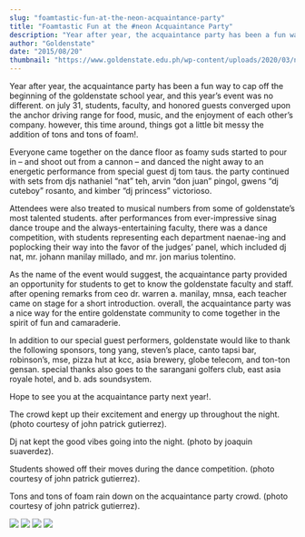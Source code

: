 ```yaml
---
slug: "foamtastic-fun-at-the-neon-acquaintance-party"
title: "Foamtastic Fun at the #neon Acquaintance Party"
description: "Year after year, the acquaintance party has been a fun way to cap off the..."
author: "Goldenstate"
date: "2015/08/20"
thumbnail: "https://www.goldenstate.edu.ph/wp-content/uploads/2020/03/neon-party-2015-04.jpg"
---
```


Year after year, the acquaintance party has been a fun way to cap off the beginning of the goldenstate school year, and this year’s event was no different. on july 31, students, faculty, and honored guests converged upon the anchor driving range for food, music, and the enjoyment of each other’s company. however, this time around, things got a little bit messy the addition of tons and tons of foam!.

Everyone came together on the dance floor as foamy suds started to pour in – and shoot out from a cannon – and danced the night away to an energetic performance from special guest dj tom taus. the party continued with sets from djs nathaniel “nat” teh, arvin “don juan” pingol, gwens “dj cuteboy” rosanto, and kimber “dj princess” victorioso.

Attendees were also treated to musical numbers from some of goldenstate’s most talented students. after performances from ever-impressive sinag dance troupe and the always-entertaining faculty, there was a dance competition, with students representing each department naenae-ing and poplocking their way into the favor of the judges’ panel, which included dj nat, mr. johann manilay millado, and mr. jon marius tolentino.

As the name of the event would suggest, the acquaintance party provided an opportunity for students to get to know the goldenstate faculty and staff. after opening remarks from ceo dr. warren a. manilay, mnsa, each teacher came on stage for a short introduction. overall, the acquaintance party was a nice way for the entire goldenstate community to come together in the spirit of fun and camaraderie.

In addition to our special guest performers, goldenstate would like to thank the following sponsors, tong yang, steven’s place, canto tapsi bar, robinson’s, mse, pizza hut at kcc, asia brewery, globe telecom, and ton-ton gensan. special thanks also goes to the sarangani golfers club, east asia royale hotel, and b. ads soundsystem.

Hope to see you at the acquaintance party next year!.

The crowd kept up their excitement and energy up throughout the night. (photo courtesy of john patrick gutierrez).

Dj nat kept the good vibes going into the night. (photo by joaquin suaverdez).

Students showed off their moves during the dance competition. (photo courtesy of john patrick gutierrez).

Tons and tons of foam rain down on the acquaintance party crowd. (photo courtesy of john patrick gutierrez).

![](https://www.goldenstate.edu.ph/wp-content/uploads/2020/03/neon-party-2015-01.jpg)
![](https://www.goldenstate.edu.ph/wp-content/uploads/2020/03/neon-party-2015-03.jpg)
![](https://www.goldenstate.edu.ph/wp-content/uploads/2020/03/neon-party-2015-02.jpg)
![](https://www.goldenstate.edu.ph/wp-content/uploads/2020/03/neon-party-2015-05.jpg)